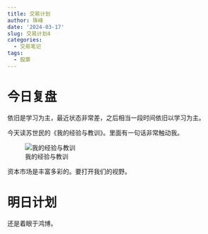```yaml
---
title: 交易计划
author: 珠峰
date: '2024-03-17'
slug: 交易计划4
categories:
  - 交易笔记
tags:
  - 股票
---
```


# 今日复盘

依旧是学习为主，最近状态非常差，之后相当一段时间依旧以学习为主。

今天读苏世民的《我的经验与教训》。里面有一句话非常触动我。

![我的经验与教训](./我的经验与教训.jpg)

资本市场是丰富多彩的。要打开我们的视野。

# 明日计划

还是着眼于鸿博。

